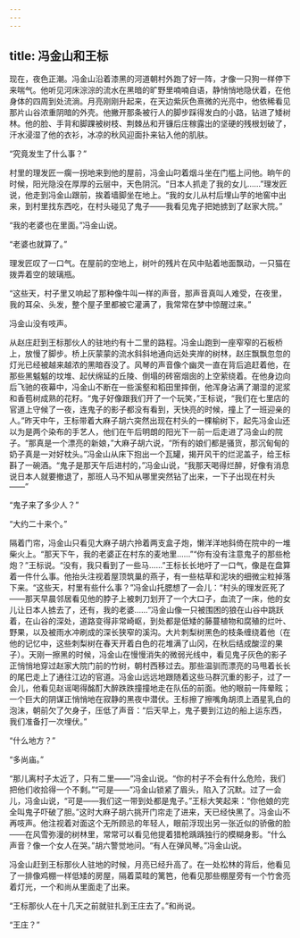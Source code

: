 ```yaml
---
---
---
```

title: 冯金山和王标
---




现在，夜色正潮。冯金山沿着漆黑的河道朝村外跑了好一阵，才像一只狗一样停下来喘气。他听见河床淙淙的流水在黑暗的旷野里喃喃自语，静悄悄地隐伏着，在他身体的四周到处流淌。月亮刚刚升起来，在天边紫灰色熹微的光亮中，他依稀看见那片山谷浓重阴暗的外壳。他撇开那条被行人的脚步踩得发白的小路，钻进了矮树林。他的脸、手背和脚踝被树枝、荆棘丛和开镰后庄稼露出的坚硬的残根划破了，汗水浸湿了他的衣衫，冰凉的秋风迎面扑来钻入他的肌肤。

“究竟发生了什么事？”

村里的理发匠一瘸一拐地来到他的屋前，冯金山叼着烟斗坐在门槛上问他。晌午的时候，阳光隐没在厚厚的云层中，天色阴沉。“日本人抓走了我的女儿……”理发匠说，他走到冯金山跟前，挨着墙脚坐在地上。“我的女儿从村后埋山芋的地窖中出来，到村里找东西吃，在村头碰见了鬼子——我看见鬼子把她掳到了赵家大院。”

“我的老婆也在里面。”冯金山说。

“老婆也就算了。”

理发匠叹了一口气。在屋前的空地上，树叶的残片在风中贴着地面飘动，一只猫在拨弄着空的玻璃瓶。

“这些天，村子里又响起了那种像牛叫一样的声音，那声音真叫人难受，在夜里，我的耳朵、头发，整个屋子里都被它灌满了，我常常在梦中惊醒过来。”

冯金山没有吱声。

从赵庄赶到王标那伙人的驻地约有十二里的路程。冯金山跑到一座窄窄的石板桥上，放慢了脚步。桥上灰蒙蒙的流水斜斜地通向远处夹岸的树林，赵庄飘飘忽忽的灯光已经被越来越浓的黑暗吞没了。风琴的声音像个幽灵一直在背后追赶着他，在那些黑魆魆的坟堆、起伏绵延的丘陵、倒塌的砖窑烟囱的上空萦绕着。在他身边向后飞驰的夜幕中，冯金山不断在一些溪壑和稻田里摔倒，他浑身沾满了潮湿的泥浆和香苞树成熟的花籽。“鬼子好像跟我们开了一个玩笑，”王标说，“我们在七里店的官道上守候了一夜，连鬼子的影子都没有看到，天快亮的时候，撞上了一班迎亲的人。”昨天中午，王标带着大麻子胡六突然出现在村头的一棵榆树下，起先冯金山还以为是两个染布的手艺人，他们在午后明朗的阳光下一前一后走进了冯金山的院子。“那真是一个漂亮的新娘，”大麻子胡六说，“所有的娘们都是骚货，那沉甸甸的奶子真是一对好枕头。”冯金山从床下抱出一个瓦罐，揭开风干的烂泥盖子，给王标斟了一碗酒。“鬼子是那天午后进村的，”冯金山说，“我那天喝得烂醉，好像有消息说日本人就要撤退了，那班人马不知从哪里突然钻了出来，一下子出现在村头——”

“鬼子来了多少人？”

“大约二十来个。”

隔着门帘，冯金山只看见大麻子胡六拎着两支盒子炮，懒洋洋地斜倚在院中的一堆柴火上。“那天下午，我的老婆正在村东的麦地里……”“你有没有注意鬼子的那些枪炮？”王标说。“没有，我只看到了一些马……”王标长长地吁了一口气，像是在盘算着一件什么事。他抬头注视着屋顶筑巢的燕子，有一些枯草和泥块的细微尘粒掉落下来。“这些天，村里有些什么事？”冯金山托腮想了一会儿：“村头的理发匠死了——那天早晨邻居看见他的脖子上被刺刀划开了一个大口子，血流了一床，他的女儿让日本人掳去了，还有，我的老婆……”冯金山像一只被围困的狼在山谷中跳跃着，在山谷的深处，道路变得非常崎岖，到处都是低矮的藤蔓植物和腐殖的烂叶、野果，以及被雨水冲刷成的深长狭窄的溪沟。大片刺梨树黑色的枝条缠绕着他（在他的记忆中，这些刺梨树在春天开着白色的花堆满了山冈，在秋后结成酸涩的果子）。天刚一擦黑的时候，冯金山在慢慢消失的微弱光线中，看见鬼子灰色的影子正悄悄地穿过赵家大院门前的竹树，朝村西移过去。那些温驯而漂亮的马甩着长长的尾巴走上了通往江边的官道。冯金山远远地跟随着这些马群沉重的影子，过了一会儿，他看见赵谣喝得酩酊大醉跌跌撞撞地走在队伍的前面。他的眼前一阵晕眩；一个巨大的阴谋正悄悄地在寂静的黑夜中潜伏。王标擦了擦嘴角胡须上酒星乳白的泡沫，朝前欠了欠身子，压低了声音：“后天早上，鬼子要到江边的船上运东西，我们准备打一次埋伏。”

“什么地方？”

“多尚庙。”

“那儿离村子太近了，只有二里——”冯金山说。“你的村子不会有什么危险，我们把他们收拾得一个不剩。”“可是——”冯金山锁紧了眉头，陷入了沉默。过了一会儿，冯金山说，“可是——我们这一带到处都是鬼子。”王标大笑起来：“你他娘的完全叫鬼子吓破了胆。”这时大麻子胡六挑开门帘走了进来，天已经快黑了。冯金山不再吱声。他注视着对面这个无所顾忌的年轻人，眼前浮现出另一张近似的骄傲的脸——在风雪弥漫的树林里，常常可以看见他提着猎枪踽踽独行的模糊身影。“什么声音？像一个女人在哭。”胡六警觉地问。“有人在弹风琴。”冯金山说。

冯金山赶到王标那伙人驻地的时候，月亮已经升高了。在一处松林的背后，他看见了一排像鸡棚一样低矮的房屋，隔着菜畦的篱笆，他看见那些棚屋旁有一个竹舍亮着灯光，一个和尚从里面走了出来。

“王标那伙人在十几天之前就驻扎到王庄去了。”和尚说。

“王庄？”
